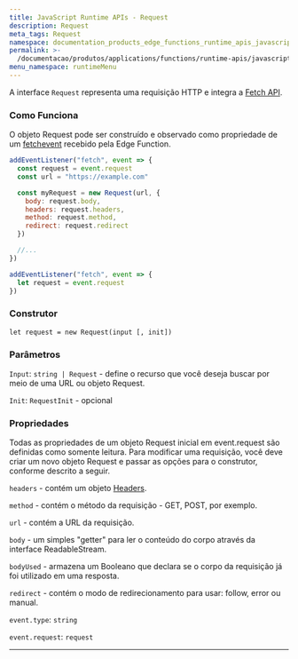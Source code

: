 ```yaml
---
title: JavaScript Runtime APIs - Request
description: Request
meta_tags: Request
namespace: documentation_products_edge_functions_runtime_apis_javascript_request
permalink: >-
  /documentacao/produtos/applications/functions/runtime-apis/javascript/request/
menu_namespace: runtimeMenu
---
```


A interface `Request` representa uma requisição HTTP e integra a [Fetch API](/pt-br/documentacao/produtos/applications/functions/runtime-apis/javascript/fetch/).

### Como Funciona

O objeto Request pode ser construído e observado como propriedade de um [fetchevent](/pt-br/documentacao/produtos/applications/functions/runtime-apis/javascript/fetch-event/) recebido pela Edge Function.

```js
addEventListener("fetch", event => {
  const request = event.request
  const url = "https://example.com"

  const myRequest = new Request(url, {
    body: request.body,
    headers: request.headers,
    method: request.method,
    redirect: request.redirect
  })

  //...
})
```

```js
addEventListener("fetch", event => {
  let request = event.request
})
```

### Construtor

`let request = new Request(input [, init])`

### Parâmetros

`Input`: `string | Request` - define o recurso que você deseja buscar por meio de uma URL ou objeto Request.

`Init`: `RequestInit` - opcional

### Propriedades

Todas as propriedades de um objeto Request inicial em event.request são definidas como somente leitura. Para modificar uma requisição, você deve criar um novo objeto Request e passar as opções para o construtor, conforme descrito a seguir.

`headers` - contém um objeto [Headers](https://developer.mozilla.org/en-US/docs/Web/API/Headers).

`method` - contém o método da requisição - GET, POST, por exemplo.

`url` - contém a URL da requisição.

`body` - um simples "getter" para ler o conteúdo do corpo através da interface ReadableStream.

`bodyUsed` - armazena um Booleano que declara se o corpo da requisição já foi utilizado em uma resposta.

`redirect` - contém o modo de redirecionamento para usar: follow, error ou manual.

`event.type`: `string`

`event.request`: `request`





---

